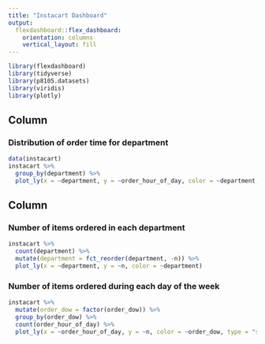 ```yaml
---
title: "Instacart Dashboard"
output: 
  flexdashboard::flex_dashboard:
    orientation: columns
    vertical_layout: fill
---
```


```r
library(flexdashboard)
library(tidyverse)
library(p8105.datasets)
library(viridis)
library(plotly)
```

Column {data-width=650}
-----------------------------------------------------------------------

### Distribution of order time for department

```r
data(instacart)
instacart %>% 
  group_by(department) %>%
  plot_ly(x = ~department, y = ~order_hour_of_day, color = ~department, type = "box") 
```

Column {data-width=350}
-----------------------------------------------------------------------

### Number of items ordered in each department

```r
instacart %>% 
  count(department) %>%
  mutate(department = fct_reorder(department, -n)) %>%
  plot_ly(x = ~department, y = ~n, color = ~department)
```

### Number of items ordered during each day of the week

```r
instacart %>% 
  mutate(order_dow = factor(order_dow)) %>%
  group_by(order_dow) %>%
  count(order_hour_of_day) %>% 
  plot_ly(x = ~order_hour_of_day, y = ~n, color = ~order_dow, type = "scatter", mode = "lines")
```

